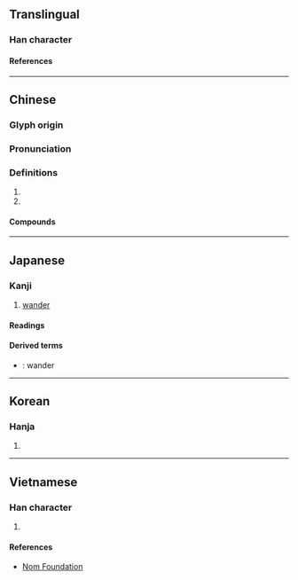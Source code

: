 {{also|遑}}
{{character info/new}}
==Translingual==

===Han character===
{{Han char|rn=60|rad=彳|as=09|sn=12|four=26214|canj=HOHAG|ids=⿰彳皇}}

====References====
{{Han ref|kx=0369.170|dkj=10178|dj=0695.090|hdz=20835.030|uh=5FA8}}

----

==Chinese==
{{zh-forms}}

===Glyph origin===
{{Han etym}}

===Pronunciation===
{{zh-pron
|m=huáng
|c=wong4
|mc=y
|oc=y
|cat=a,v
}}

===Definitions===
{{zh-hanzi}}

# {{zh-used in|彷徨}}
# {{zh-used in|徨徨}}

====Compounds====
{{zh-der|彷徨|彷徨失措|徊徨|徨徨|徬徨|徬徨失措|徬徨歧路|徬徨歧途}}

----

==Japanese==

===Kanji===
{{ja-kanji|grade=|rs=彳09}}

# [[wander]]

====Readings====
{{ja-readings
|goon=おう<わう
|kanon=こう<くわう
|kun=さまよ-う<さまよ-ふ
}}

====Derived terms====
* {{ja-r|彷徨う|さまよ.う}}: wander

----

==Korean==

===Hanja===
{{ko-hanja|황}}

# {{defn|lang=ko|sort=彳09}}

----

==Vietnamese==

===Han character===
{{vi-readings|rs=彳09|reading=hoàng}}

# {{defn|lang=vi|sort=彳09}}

====References====
* [http://nomfoundation.org/common/nom_details.php?codepoint=5fa8 Nom Foundation]